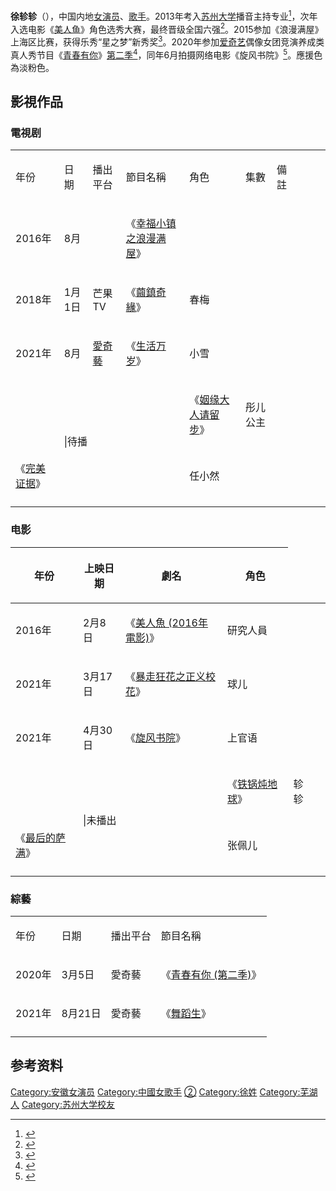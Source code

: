 {{藝人
| 姓名 = 徐軫軫
| 類型 = 女演员
| 羅馬拼音 =  
| 英文名 = 
| 暱稱 =  徐五花
| 國籍 = {{PRC}}
| 民族 = [[汉族|汉族]]
| 籍貫 =  
| 出生日期 = {{Birth date and age|1995|7|21}}
| 出生地點 = {{CHN}}[[安徽省|安徽省]][[芜湖市|芜湖市]]
| 職業 = [[演员|演员]]、[[歌手|歌手]]
| 母校 = [[苏州大学|苏州大学]]
| 音樂類型 =  
| 出道地点 = {{CHNML}}
| 代表作 = 《[[旋风书院|旋风书院]]》
| 相关团体 = [[Hi-Cutie|Hi-Cutie]]
}}

'''徐轸轸'''（{{bd|1995年|7月21日||}}），中国内地[[女演员|女演员]]、[[歌手|歌手]]。2013年考入[[苏州大学|苏州大学]]播音主持专业<ref>{{cite web |title=乐秀氧气艺人——舞蹈、主持、表演多面手精灵徐轸轸 |url=https://mp.weixin.qq.com/s/vvP9e3mLBGlGOaqZzTsJsQ |website=乐秀互动直播 |accessdate=2020-07-03 |date=2014-09-17 |archive-date=2020-07-04 |archive-url=https://web.archive.org/web/20200704211548/https://mp.weixin.qq.com/s/vvP9e3mLBGlGOaqZzTsJsQ |dead-url=no }}</ref>，次年入选电影《[[美人鱼_(2016年电影)|美人鱼]]》角色选秀大赛，最终晋级全国六强<ref>{{cite journal |author=吴婧茸 |title=高校尤物-徐轸轸：一条在娱乐圈跳进游出的“美人鱼” |journal=《现代苏州》 |date=2015-10 |pages=88－90 |url=https://www.ixueshu.com/document/ad59bac9049f6238318947a18e7f9386.html |accessdate=2020-07-03 |issn=1674-1196 |archive-date=2020-07-03 |archive-url=https://web.archive.org/web/20200703072436/https://www.ixueshu.com/document/ad59bac9049f6238318947a18e7f9386.html |dead-url=no }}</ref>。2015参加《浪漫满屋》上海区比赛，获得乐秀“星之梦”新秀奖<ref>{{cite news |editor=pinkzhao |title=《浪漫满屋》巅峰对决 Eli全程坐镇“选女友” |url=https://ent.qq.com/a/20150216/024840.htm |accessdate=2020-07-01 |work=腾讯娱乐 |publisher=腾讯 |date=2015-02-16 |archive-url=https://web.archive.org/web/20200701123629/https://ent.qq.com/a/20150216/024840.htm |archive-date=2020-07-01 |dead-url=no }}</ref>。2020年参加[[爱奇艺|爱奇艺]]偶像女团竞演养成类真人秀节目《[[青春有你|青春有你]]》[[青春有你_(第二季)|第二季]]<ref>{{cite news |editor=李芸 |title=《青你2》徐轸轸怒怼冰清玉洁 正义妹妹挺有来头 |url=http://www.yulefm.com/news/2020-04-01/233432.html |accessdate=2020-07-01 |work=娱乐广播网 |date=2020-04-01 |archive-url=https://web.archive.org/web/20200701120507/http://www.yulefm.com/news/2020-04-01/233432.html |archive-date=2020-07-01 |dead-url=no }}</ref>，同年6月拍摄网络电影《旋风书院》<ref>{{cite news |editor=任芯仪 |title=喜剧电影《旋风书院》横店开机 徐轸轸首次挑战古装剧 |url=http://ent.ynet.com/2020/06/09/2648245t1254.html |accessdate=2020-07-01 |work=北青网 |date=2020-06-09 |archive-url=https://web.archive.org/web/20200701123841/http://ent.ynet.com/2020/06/09/2648245t1254.html |archive-date=2020-07-01 |dead-url=no }}</ref>。應援色為淡粉色。

== 影視作品 ==
=== 電視剧 ===
{| class="wikitable"
|- style="background:pink; color:black" align="center" width="70%"
|年份
|日期
|播出平台
|節目名稱
|角色
|集數
|備註
|-
| rowspan="1" |2016年
|8月
|
|《[[幸福小镇之浪漫满屋|幸福小镇之浪漫满屋]]》
|
|
|
|-
| rowspan="1" |2018年
|1月1日
|芒果TV
|《[[繭鎮奇緣|繭鎮奇緣]]》
|春梅
|
|
|-
| rowspan="1" |2021年
|8月
|[[愛奇藝|愛奇藝]]
|《[[生活万岁|生活万岁]]》
|小雪
|
|
|-
| <td colspan="3" rowspan="2">|待播
|《[[姻缘大人请留步|姻缘大人请留步]]》
|彤儿公主
|
|
|-
|《[[完美证据|完美证据]]》
|任小然
|
|
|-
|}

===电影===
{|class="wikitable" 
!年份
!上映日期
!劇名
!角色
|-
|2016年
|2月8日
|《[[美人魚_(2016年電影)|美人魚 (2016年電影)]]》
|研究人員
|-
|2021年
|3月17日
|《[[暴走狂花之正义校花|暴走狂花之正义校花]]》
|球儿
|-
|2021年
|4月30日
|《[[旋风书院|旋风书院]]》
|上官语
|-
| <td colspan="2" rowspan="3">|未播出
|《[[铁锅炖地球|铁锅炖地球]]》
|轸轸
|-
|《[[最后的萨满|最后的萨满]]》
|张佩儿
|-
|}
=== 綜藝 ===
{| class="wikitable"
|- style="background:pink; color:black" align="center" width="70%"
|年份
|日期
|播出平台
|節目名稱
|-
| rowspan="1" |2020年
|3月5日
|愛奇藝
|《[[青春有你_(第二季)|青春有你 (第二季)]]》
|-
| rowspan="1" |2021年
|8月21日
|愛奇藝
|《[[舞蹈生|舞蹈生]]》
|-
|}
== 参考资料 ==
{{reflist}}

{{青春有你 (第二季)}}

[[Category:安徽女演员|Category:安徽女演员]]
[[Category:中國女歌手|Category:中國女歌手]]
[[Category:青春有你第二季选手|②]]
[[Category:徐姓|Category:徐姓]]
[[Category:芜湖人|Category:芜湖人]]
[[Category:苏州大学校友|Category:苏州大学校友]]